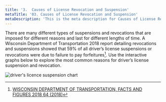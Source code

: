 ```yaml
---
title: '3.	Causes of License Revocation and Suspension'
metaTitle: '03. Causes of License Revocation and Suspension'
metaDescription: 'This is the meta description for Causes of License Revocation and Suspension'
---
```



There are many different types of suspensions and revocations that are imposed for different reasons and last for different lengths of time. A Wisconsin Department of Transportation 2018  report detailing revocations and suspensions showed that 59% of all driver’s license suspensions or revocations were due to failure to pay forfeitures[^1]. Use the interactive graphs below to explore the most common reasons for driver’s license suspension and revocation.

<Toggle />

![driver's licence suspension chart](/components/dlsuschart.png "DL Suspension Chart")

[^1]: [WISCONSIN DEPARTMENT OF TRANSPORTATION, FACTS AND FIGURES 2018 64 (2018)](https://wisconsindot.gov/Documents/about-wisdot/newsroom/statistics/factsfig/revsus-statistics.pdf)
